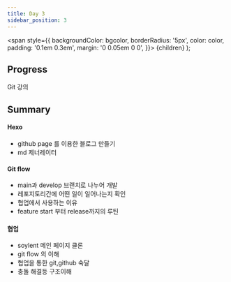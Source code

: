 ---
title: Day 3
sidebar_position: 3
---

  <span
    style={{
      backgroundColor: bgcolor,
      borderRadius: '5px',
      color: color,
      padding: '0.1em 0.3em',
      margin: '0 0.05em 0 0',
    }}>
    {children}
  </span>
);


## Progress
<Highlight color="#4B0082">Git 강의</Highlight>


## Summary
#### Hexo
- github page 를 이용한 블로그 만들기
- md 제너레이터

#### Git flow
- main과 develop 브랜치로 나누어 개발
- 레포지토리간에 어떤 일이 일어나는지 확인
- 협업에서 사용하는 이유
- feature start 부터 release까지의 루틴

#### 협업
- soylent 메인 페이지 클론
- git flow 의 이해
- 협업을 통한 git,github 숙달
- 충돌 해결등 구조이해
